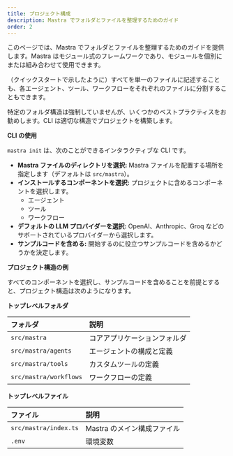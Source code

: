 ```yaml
---
title: プロジェクト構成
description: Mastra でフォルダとファイルを整理するためのガイド
order: 2
---
```

このページでは、Mastra でフォルダとファイルを整理するためのガイドを提供します。Mastra はモジュール式のフレームワークであり、モジュールを個別にまたは組み合わせて使用​​できます。

（クイックスタートで示したように）すべてを単一のファイルに記述することも、各エージェント、ツール、ワークフローをそれぞれのファイルに分割することもできます。

特定のフォルダ構造は強制していませんが、いくつかのベストプラクティスをお勧めします。CLI は適切な構造でプロジェクトを構築します。

**CLI の使用**

`mastra init` は、次のことができるインタラクティブな CLI です。

*   **Mastra ファイルのディレクトリを選択:** Mastra ファイルを配置する場所を指定します（デフォルトは `src/mastra`）。
*   **インストールするコンポーネントを選択:** プロジェクトに含めるコンポーネントを選択します。
    *   エージェント
    *   ツール
    *   ワークフロー
*   **デフォルトの LLM プロバイダーを選択:** OpenAI、Anthropic、Groq などのサポートされているプロバイダーから選択します。
*   **サンプルコードを含める:** 開始するのに役立つサンプルコードを含めるかどうかを決定します。

**プロジェクト構造の例**

すべてのコンポーネントを選択し、サンプルコードを含めることを前提とすると、プロジェクト構造は次のようになります。

**トップレベルフォルダ**

| フォルダ           | 説明                                   |
| :----------------- | :------------------------------------- |
| `src/mastra`       | コアアプリケーションフォルダ             |
| `src/mastra/agents`  | エージェントの構成と定義                 |
| `src/mastra/tools`   | カスタムツールの定義                     |
| `src/mastra/workflows` | ワークフローの定義                       |

**トップレベルファイル**

| ファイル           | 説明                               |
| :----------------- | :--------------------------------- |
| `src/mastra/index.ts` | Mastra のメイン構成ファイル             |
| `.env`             | 環境変数                             |
